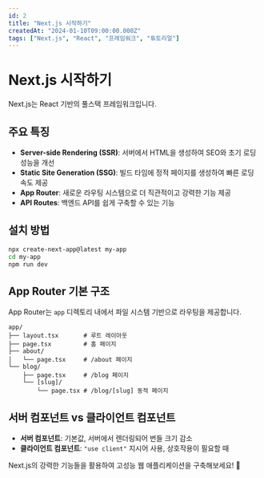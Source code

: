 ```yaml
---
id: 2
title: "Next.js 시작하기"
createdAt: "2024-01-10T09:00:00.000Z"
tags: ["Next.js", "React", "프레임워크", "튜토리얼"]
---
```


# Next.js 시작하기

Next.js는 React 기반의 풀스택 프레임워크입니다.

## 주요 특징

- **Server-side Rendering (SSR)**: 서버에서 HTML을 생성하여 SEO와 초기 로딩 성능을 개선
- **Static Site Generation (SSG)**: 빌드 타임에 정적 페이지를 생성하여 빠른 로딩 속도 제공
- **App Router**: 새로운 라우팅 시스템으로 더 직관적이고 강력한 기능 제공
- **API Routes**: 백엔드 API를 쉽게 구축할 수 있는 기능

## 설치 방법

```bash
npx create-next-app@latest my-app
cd my-app
npm run dev
```

## App Router 기본 구조

App Router는 `app` 디렉토리 내에서 파일 시스템 기반으로 라우팅을 제공합니다.

```
app/
├── layout.tsx       # 루트 레이아웃
├── page.tsx         # 홈 페이지
├── about/
│   └── page.tsx     # /about 페이지
└── blog/
    ├── page.tsx     # /blog 페이지
    └── [slug]/
        └── page.tsx # /blog/[slug] 동적 페이지
```

## 서버 컴포넌트 vs 클라이언트 컴포넌트

- **서버 컴포넌트**: 기본값, 서버에서 렌더링되어 번들 크기 감소
- **클라이언트 컴포넌트**: `"use client"` 지시어 사용, 상호작용이 필요할 때

Next.js의 강력한 기능들을 활용하여 고성능 웹 애플리케이션을 구축해보세요! 🚀
